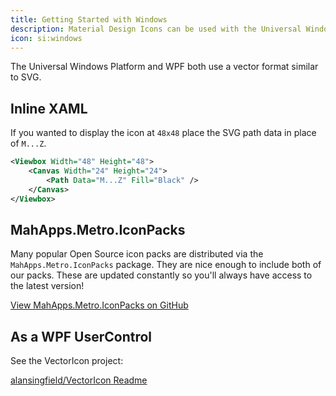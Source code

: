 ```yaml
---
title: Getting Started with Windows
description: Material Design Icons can be used with the Universal Windows Platform and WPF.
icon: si:windows
---
```


The Universal Windows Platform and WPF both use a vector format similar to SVG.

## Inline XAML

If you wanted to display the icon at `48x48` place the SVG path data in place of `M...Z`.

```xml
<Viewbox Width="48" Height="48">
    <Canvas Width="24" Height="24">
        <Path Data="M...Z" Fill="Black" />
    </Canvas>
</Viewbox>
```

## MahApps.Metro.IconPacks

Many popular Open Source icon packs are distributed via the `MahApps.Metro.IconPacks` package. They are nice enough to include both of our packs. These are updated constantly so you'll always have access to the latest version!

[View MahApps.Metro.IconPacks on GitHub](https://github.com/MahApps/MahApps.Metro.IconPacks)

## As a WPF UserControl

See the VectorIcon project:

[alansingfield/VectorIcon Readme](https://github.com/alansingfield/VectorIcon/blob/master/README.md)
